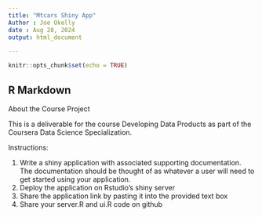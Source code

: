 ```yaml
---
title: "Mtcars Shiny App"
Author : Joe Okelly
date : Aug 28, 2024
output: html_document

---
```


```r
knitr::opts_chunk$set(echo = TRUE)
```


## R Markdown

About the Course Project

This is a deliverable for the course Developing Data Products as part of the Coursera Data Science Specialization.

Instructions:
  
1. Write a shiny application with associated supporting documentation. The documentation should be thought of as whatever a user will need to get started using your application.
2. Deploy the application on Rstudio's shiny server
3. Share the application link by pasting it into the provided text box
4. Share your server.R and ui.R code on github

